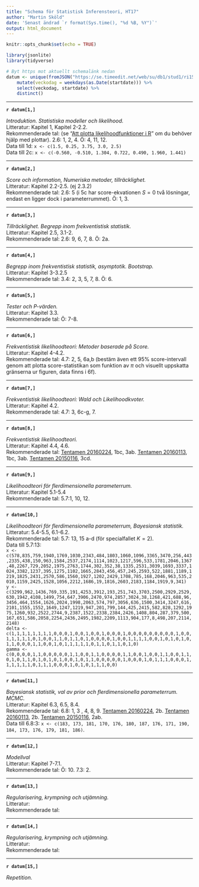 ```yaml
---
title: "Schema för Statistisk Inferensteori, HT17"
author: "Martin Sköld"
date: 'Senast ändrad `r format(Sys.time(), "%d %B, %Y")`'
output: html_document
---
```


```r
knitr::opts_chunk$set(echo = TRUE)
```

```r
library(jsonlite)
library(tidyverse)

# Byt https mot aktuellt schemalänk nedan
datum <- unique(fromJSON("https://se.timeedit.net/web/su/db1/stud1/ri157XQQ563Z50Qv97093gZ6y6Y7801Q5Y65Y7.json", flatten = TRUE)$reservations) %>% 
    mutate(veckodag = weekdays(as.Date(startdate))) %>% 
    select(veckodag, startdate) %>% 
    distinct()
```


***

**`r datum[1,]`**

*Introduktion. Statistiska modeller och likelihood.*  
Litteratur: Kapitel 1, Kapitel 2-2.2.  
Rekommenderade tal: (se "[Att plotta likelihoodfunktioner i R](https://rawgit.com/mskoldSU/MT5003_HT17/master/Likelihood_plot.html)" om du behöver hjälp med plottar).  2.6: 1, 2, 4. Ö: 4, 11, 12.  
Data till 1d: `x <- c(1.5, 0.25, 3.75, 3.0, 2.5)`  
Data till 2c: `x <- c(-0.560, -0.510, 1.304, 0.722, 0.490, 1.960, 1.441)`  


***

**`r datum[2,]`**

*Score och information, Numeriska metoder, tillräcklighet.*  
Litteratur: Kapitel 2.2-2.5. (ej 2.3.2)  
Rekommenderade tal: 2.6: 5 (i 5c har score-ekvationen $S=0$ två lösningar, endast en ligger dock i parameterrummet). Ö: 1, 3.  

***

**`r datum[3,]`**

*Tillräcklighet. Begrepp inom frekventistisk statistik.*  
Litteratur: Kapitel 2.5, 3.1-2.  
Rekommenderade tal: 2.6: 9, 6, 7, 8. Ö: 2a.  

***

**`r datum[4,]`**

*Begrepp inom frekventistisk statistik, asymptotik. Bootstrap.*  
Litteratur: Kapitel 3-3.2.5  
Rekommenderade tal: 3.4: 2, 3, 5, 7, 8. Ö: 6.  

***

**`r datum[5,]`**

*Tester och P-värden.*  
Litteratur: Kapitel 3.3.  
Rekommenderade tal: Ö: 7-8.  

***

**`r datum[6,]`**

*Frekventistisk likelihoodteori: Metoder baserade på Score.*  
Litteratur: Kapitel 4-4.2.  
Rekommenderade tal: 4.7: 2, 5, 6a,b (bestäm även ett 95% score-intervall genom att plotta score-statistikan som funktion av $\pi$ och visuellt uppskatta gränserna ur figuren, data finns i 6f).  

***

**`r datum[7,]`**

*Frekventistisk likelihoodteori: Wald och Likelihoodkvoter.*  
Litteratur: Kapitel 4.2.  
Rekommenderade tal: 4.7: 3, 6c-g, 7.  

***

**`r datum[8,]`**

*Frekventistisk likelihoodteori.*  
Litteratur:  Kapitel 4.4, 4.6.  
Rekommenderade tal: [Tentamen 20160224](http://kurser.math.su.se/pluginfile.php/1460/mod_folder/content/0/20160224.pdf?forcedownload=1), 1bc, 3ab. [Tentamen 20160113](http://kurser.math.su.se/pluginfile.php/1460/mod_folder/content/0/20160113.pdf?forcedownload=1), 1bc, 3ab. [Tentamen 20150116](http://kurser.math.su.se/pluginfile.php/1460/mod_folder/content/0/20150116.pdf?forcedownload=1), 3cd.  

***

**`r datum[9,]`**

*Likelihoodteori för flerdimensionella parameterrum.*  
Litteratur: Kapitel 5.1-5.4  
Rekommenderade tal: 5.7:1, 10, 12.  

***

**`r datum[10,]`**

*Likelihoodteori för flerdimensionella parameterrum, Bayesiansk statistik.*  
Litteratur: 5.4-5.5, 6.1-6.2.  
Rekommenderade tal: 5.7: 13, 15 a-d (för specialfallet $K=2$).  
Data till 5.7:13:  
`x <- c(578,835,759,1940,1769,1030,2343,484,1803,1060,1096,3365,3470,256,443,2335,438,150,963,1584,2537,2174,1114,1023,1217,596,533,1781,2046,1367,48,2267,729,2052,1975,2763,1744,302,352,38,1335,2531,3039,1693,3337,1024,3382,1237,395,1275,1102,1665,2843,456,457,245,2593,522,1881,1189,1219,1825,2431,2570,586,1560,1927,1202,2429,1708,785,168,2046,963,535,2010,1159,2425,1528,1056,2212,1686,19,1816,2603,2183,1184,1919,9,341)`  
`y <- c(3299,962,1436,769,335,191,4253,3912,193,251,743,3703,2500,2929,2529,630,1942,4108,1499,754,647,3906,2470,974,2857,3024,38,1268,421,688,96,3456,464,1554,1626,2024,1998,2063,574,797,3056,636,1500,3414,3247,616,2101,1555,1552,1649,1247,1219,947,201,799,144,425,2415,582,828,1292,1975,1260,932,2522,2744,9,2387,1522,2338,2384,2426,1408,804,287,379,500,167,651,586,2058,2254,2436,2495,1982,2209,1113,904,177,8,498,207,2114,2148)`  
`delta <- c(1,1,1,1,1,1,1,1,0,0,0,1,0,0,1,0,0,1,0,0,0,1,0,0,0,0,0,0,0,0,0,1,0,0,1,1,1,1,1,0,1,0,0,1,1,0,1,1,0,1,0,0,0,0,1,0,0,1,1,1,1,0,0,1,0,1,0,1,0,1,1,0,0,0,1,1,0,0,1,0,1,1,1,1,1,0,1,1,0,1,1,0,1,0)`  
`gamma <- c(0,0,0,0,1,1,0,0,0,0,0,1,1,0,0,1,1,0,0,0,0,1,1,0,0,1,0,0,1,1,0,0,1,1,0,1,0,1,1,0,1,0,1,0,1,0,0,1,0,1,1,0,0,0,0,0,1,0,0,0,1,0,1,1,1,0,0,0,1,1,1,1,1,1,0,1,1,1,0,0,0,1,0,1,0,1,1,1,0,0)`  


***

**`r datum[11,]`**

*Bayesiansk statistik, val av prior och flerdimensionella parameterrum. MCMC.*  
Litteratur: Kapitel 6.3, 6.5, 8.4.  
Rekommenderade tal: 6.8: 1, 3 , 4, 8, 9. [Tentamen 20160224](http://kurser.math.su.se/pluginfile.php/1460/mod_folder/content/0/20160224.pdf?forcedownload=1), 2b. [Tentamen 20160113](http://kurser.math.su.se/pluginfile.php/1460/mod_folder/content/0/20160113.pdf?forcedownload=1), 2b. [Tentamen 20150116](http://kurser.math.su.se/pluginfile.php/1460/mod_folder/content/0/20150116.pdf?forcedownload=1), 2ab.  
Data till 6.8:3: `x <- c(183, 173, 181, 170, 176, 180, 187, 176, 171, 190, 184, 173, 176, 179, 181, 186)`.  

***

**`r datum[12,]`**

*Modellval*  
Litteratur: Kapitel 7-7.1.  
Rekommenderade tal: Ö: 10. 7.3: 2.  

***

**`r datum[13,]`**

*Regularisering, krympning och utjämning.*  
Litteratur:  
Rekommenderade tal:  

***

**`r datum[14,]`**

*Regularisering, krympning och utjämning.*  
Litteratur:  
Rekommenderade tal:  

***

**`r datum[15,]`**

*Repetition.*


